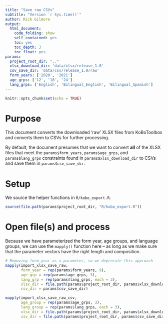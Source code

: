 ```yaml
---
title: "Save raw CSVs"
subtitle: "Version `r Sys.time()`"
author: Rick Gilmore
output: 
  html_document:
    code_folding: show
    self_contained: yes
    toc: yes
    toc_depth: 3
    toc_float: yes
params:
  project_root_dir: ".."
  xlsx_download_dir: 'data/xlsx/release_1.0'
  csv_save_dir: 'data/csv/release_1.0/raw'
  form_years: ['2020', '2021']
  age_grps: ['12', '18', '24']
  lang_grps: ['English', 'Bilingual_English', 'Bilingual_Spanish']
---
```


```r
knitr::opts_chunk$set(echo = TRUE)
```

# Purpose

This document converts the downloaded 'raw' XLSX files from KoBoToolbox and converts them to CSVs for further processing.

By default, the document presumes that we want to convert **all** of the XLSX files that meet the `params$form_years`, `params$age_grps`, and `params$lang_grps` constraints found in `params$xlsx_download_dir` to CSVs and save them in `params$csv_save_dir`.

# Setup

We source the helper functions in `R/kobo_export.R`.

```r
source(file.path(params$project_root_dir, "R/kobo_export.R"))
```

# Open file(s) and process

Because we have parameterized the form year, age groups, and language groups, we can use the `mapply()` function here -- as long as we make sure that the parameter vectors have the right length and composition.

```r
# Removing form_year as a parameter, so we deprecate this approach
mapply(import_xlsx_save_raw, 
       form_year = rep(params$form_years, 9), 
       age_grp = rep(params$age_grps, 3),
       lang_grp = rep(params$lang_grps, each = 3),
       xlsx_dir = file.path(params$project_root_dir, params$xlsx_download_dir),
       csv_dir = params$csv_save_dir)
```

```r
mapply(import_xlsx_save_raw_csv,
       age_group = rep(params$age_grps, 3),
       lang_group = rep(params$lang_grps, each = 3),
       xlsx_dir = file.path(params$project_root_dir, params$xlsx_download_dir),
       csv_dir = file.path(params$project_root_dir, params$csv_save_dir))
```

